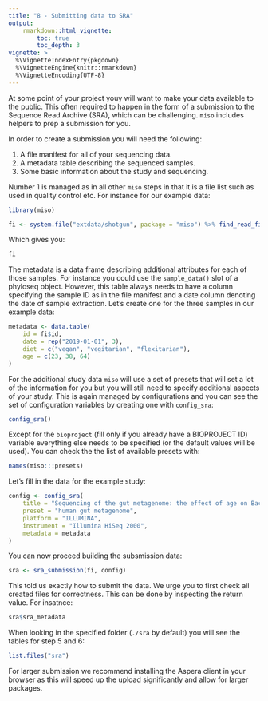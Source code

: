 ```yaml
---
title: "8 - Submitting data to SRA"
output:
    rmarkdown::html_vignette:
        toc: true
        toc_depth: 3
vignette: >
  %\VignetteIndexEntry{pkgdown}
  %\VignetteEngine{knitr::rmarkdown}
  %\VignetteEncoding{UTF-8}
---
```


At some point of your project youy will want to make your data available to the public. This often required to happen in
the form of a submission to the Sequence Read Archive (SRA), which can be challenging. `miso` includes helpers to
prep a submission for you.

In order to create a submission you will need the following:

1. A file manifest for all of your sequencing data.
2. A metadata table describing the sequenced samples.
3. Some basic information about the study and sequencing.

Number 1 is managed as in all other `miso` steps in that it is a file list such as used in quality control etc. For
instance for our example data:

```r
library(miso)

fi <- system.file("extdata/shotgun", package = "miso") %>% find_read_files()
```

Which gives you:

```r
fi
```

The metadata is a data frame describing additional attributes for each of those samples. For instance you could use the `sample_data()` slot of a phyloseq object. However, this table always needs to have a column specifying the sample
ID as in the file manifest and a date column denoting the date of sample extraction. Let's create one for the three samples in our example data:

```r
metadata <- data.table(
    id = fi$id,
    date = rep("2019-01-01", 3),
    diet = c("vegan", "vegitarian", "flexitarian"),
    age = c(23, 38, 64)
)
```

For the additional study data `miso` will use a set of presets that will set a lot of the
information for you but you will still need to specify additional aspects of your study. This is
again managed by configurations and you can see the set of configuration variables by
creating one with `config_sra`:

```r
config_sra()
```

Except for the `bioproject` (fill only if you already have a BIOPROJECT ID) variable everything else needs to be
specified (or the default values will be used). You can check the the list of available presets with:

```r
names(miso:::presets)
```

Let's fill in the data for the example study:

```r
config <- config_sra(
    title = "Sequencing of the gut metagenome: the effect of age on Bacteroides",
    preset = "human gut metagenome",
    platform = "ILLUMINA",
    instrument = "Illumina HiSeq 2000",
    metadata = metadata
)
```

You can now proceed building the subsmission data:

```r
sra <- sra_submission(fi, config)
```

This told us exactly how to submit the data. We urge you to first check all created files for correctness. This can
be done by inspecting the return value. For insatnce:

```r
sra$sra_metadata
```


When looking in the specified folder (`./sra` by default) you will see the tables for step 5 and 6:

```r
list.files("sra")
```

For larger submission we recommend installing the Aspera client in your browser as this
will speed up the upload significantly and allow for larger packages.

